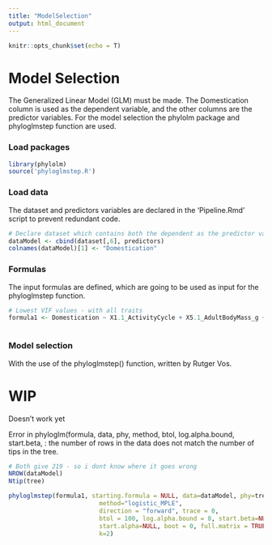 ```yaml
---
title: "ModelSelection"
output: html_document
---
```


```r
knitr::opts_chunk$set(echo = T)
```


# Model Selection
The Generalized Linear Model (GLM) must be made. The Domestication column is used as the dependent 
variable, and the other columns are the predictor variables. For the model selection the phylolm package 
and phyloglmstep function are used.


### Load packages
```r
library(phylolm)
source('phyloglmstep.R')
```


### Load data

The dataset and predictors variables are declared in the 'Pipeline.Rmd' script to prevent redundant code.

```r
# Declare dataset which contains both the dependent as the predictor variables
dataModel <- cbind(dataset[,6], predictors)
colnames(dataModel)[1] <- "Domestication"
```

### Formulas

The input formulas are defined, which are going to be used as input for the phyloglmstep function.

```r
# Lowest VIF values - with all traits
formula1 <- Domestication ~ X1.1_ActivityCycle + X5.1_AdultBodyMass_g + X6.1_DietBreadth + X12.1_HabitatBreadth + X15.1_LitterSize + X21.1_PopulationDensity_n_km2 + X10.2_SocialGrpSize + MatingSystem + DevelopmentStrategy + Horns_Antlers + NaturalPredators + AVGMovingSpeed + AVGTravelDistance + Aspect + ClayPercentage + OrganicCarbon + Slope



```


### Model selection

With the use of the phyloglmstep() function, written by Rutger Vos.


# WIP 
Doesn't work yet

Error in phyloglm(formula, data, phy, method, btol, log.alpha.bound, start.beta, : the number of rows in the data does not match the number of tips in the tree.

```r
# Both give 219 - so i dont know where it goes wrong
NROW(dataModel)
Ntip(tree)

phyloglmstep(formula1, starting.formula = NULL, data=dataModel, phy=tree, 
                         method="logistic_MPLE",
                         direction = "forward", trace = 0,
                         btol = 100, log.alpha.bound = 8, start.beta=NULL, 
                         start.alpha=NULL, boot = 0, full.matrix = TRUE,
                         k=2)
```








